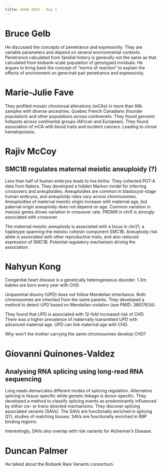 ```yaml
---
title: ASHG 2024 - Day 1
---
```


# Bruce Gelb

He discussed the concepts of penetrance and expressivity.
They are variable parameters and depend on several environmental contexts.
Penetrance calculated from familial history is generally not the same as 
that calculated from biobank-scale population of genotyped inviduals.
He argues to bring back the concept of "norms of reaction" to explain
the effects of environment on gene:trait pair penetrance and expressivity.

# Marie-Julie Fave

They profiled mosaic chromosal alterations (mCAs) in more than 66k samples
with diverse ancestries. Quebec French Canadians (founder population) and
other populations across continenets. They found genomic hotspots across
continental groups (African and European). They found association of mCA 
with blood traits and incident cancers. Leading to clonal hematopoiesis.

# Rajiv McCoy

## SMC1B regulates maternal meiotic aneuploidy (?)

Less than half of human embryos leads to live births. They collected
PGT-A data from Natera. They developed a hidden Markov model for inferring
crossovers and aneuploidies. Aneuploidies are common in blastocyst-stage
human embryos, and aneuploidy rates vary across chromosomes. 
Aneuploidies of maternal meiotic origin increase with maternal age,
but paternal origin aneuploidy does not depend on age. 
Common variation in meiosis genes drives variation in crossover rate.
PRDM9 in chr5 is strongly associated with crossover.

The maternal meiotic aneuploidy is associated with a locus in chr21, 
a haplotype spanning the meiotic cohesin component SMC1B.
Aneuploidy risk allele is associated with other reproductive traits, 
and also reduced expression of SMC1B. Potential regulatory mechanism
driving the association.

# Nahyun Kong

Congenital heart disease is a genetically heterogeneous disorder.
1.3m babies are born every year with CHD.

Uniparental disomy (UPD) does not follow Mendelian inheritance.
Both chromosomes are inherited from the same parents.
They developed a method to detect UPD based on Mendelian violation
(see PMID: 36617634). 

They found that UPD is associated with 12-fold increased risk of CHD.
There was a higher prevalence of maternally transmitted UPD with 
advanced maternal age. UPD can link maternal age with CHD.

Why won't the mother carrying the same chromosomes develop CHD?

# Giovanni Quinones-Valdez

## Analysing RNA splicing using long-read RNA sequencing 

Long reads demarcates different modes of splicing regulation.
Alternative splicing is tissue-specific while genetic linkage is donor-specific.
They developed a method to classify splicing events as
predominantly influenced by either cis- or trans-directed mechanisms.
They discover splicing associated variants (SAVs).
The SAVs are functionally enriched in splicing QTL studies of matching tissues.
SAVs are functionally enriched in RBP binding regions.

Interestingly, SAVs also overlap with risk variants for Alzheimer's Disease.

# Duncan Palmer

He talked about the Biobank Rare Variants consortium.
